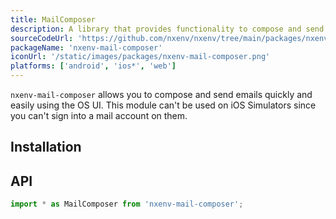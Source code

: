 ```yaml
---
title: MailComposer
description: A library that provides functionality to compose and send emails with the system's specific UI.
sourceCodeUrl: 'https://github.com/nxenv/nxenv/tree/main/packages/nxenv-mail-composer'
packageName: 'nxenv-mail-composer'
iconUrl: '/static/images/packages/nxenv-mail-composer.png'
platforms: ['android', 'ios*', 'web']
---
```



`nxenv-mail-composer` allows you to compose and send emails quickly and easily using the OS UI. This module can't be used on iOS Simulators since you can't sign into a mail account on them.

<ContentSpotlight file="sdk/mailcomposer.mp4" loop={false} />

## Installation

<APIInstallSection />

## API

```js
import * as MailComposer from 'nxenv-mail-composer';
```

<APISection packageName="nxenv-mail-composer" apiName="MailComposer" />
